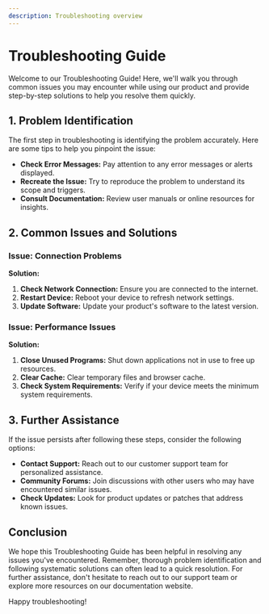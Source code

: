 ```yaml
---
description: Troubleshooting overview
---
```


# Troubleshooting Guide

Welcome to our Troubleshooting Guide! Here, we'll walk you through common issues you may encounter while using our product and provide step-by-step solutions to help you resolve them quickly.

## 1. **Problem Identification**

The first step in troubleshooting is identifying the problem accurately. Here are some tips to help you pinpoint the issue:

- **Check Error Messages:** Pay attention to any error messages or alerts displayed.
- **Recreate the Issue:** Try to reproduce the problem to understand its scope and triggers.
- **Consult Documentation:** Review user manuals or online resources for insights.

## 2. **Common Issues and Solutions**

### Issue: **Connection Problems**

**Solution:**
1. **Check Network Connection:** Ensure you are connected to the internet.
2. **Restart Device:** Reboot your device to refresh network settings.
3. **Update Software:** Update your product's software to the latest version.

### Issue: **Performance Issues**

**Solution:**
1. **Close Unused Programs:** Shut down applications not in use to free up resources.
2. **Clear Cache:** Clear temporary files and browser cache.
3. **Check System Requirements:** Verify if your device meets the minimum system requirements.

## 3. **Further Assistance**

If the issue persists after following these steps, consider the following options:

- **Contact Support:** Reach out to our customer support team for personalized assistance.
- **Community Forums:** Join discussions with other users who may have encountered similar issues.
- **Check Updates:** Look for product updates or patches that address known issues.

## Conclusion

We hope this Troubleshooting Guide has been helpful in resolving any issues you've encountered. Remember, thorough problem identification and following systematic solutions can often lead to a quick resolution. For further assistance, don't hesitate to reach out to our support team or explore more resources on our documentation website.

Happy troubleshooting!